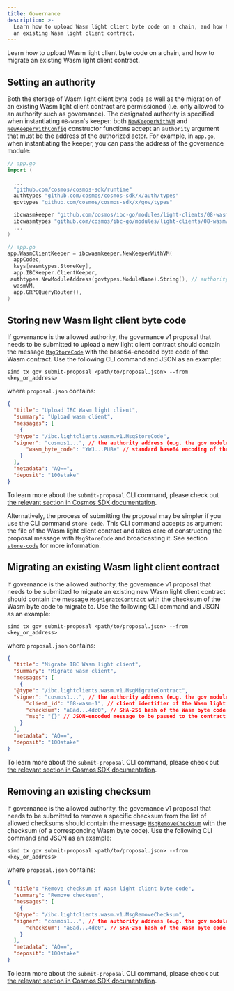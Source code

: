```yaml
---
title: Governance
description: >-
  Learn how to upload Wasm light client byte code on a chain, and how to migrate
  an existing Wasm light client contract.
---
```

Learn how to upload Wasm light client byte code on a chain, and how to migrate an existing Wasm light client contract.

## Setting an authority

Both the storage of Wasm light client byte code as well as the migration of an existing Wasm light client contract are permissioned (i.e. only allowed to an authority such as governance). The designated authority is specified when instantiating `08-wasm`'s keeper: both [`NewKeeperWithVM`](https://github.com/cosmos/ibc-go/blob/b306e7a706e1f84a5e11af0540987bd68de9bae5/modules/light-clients/08-wasm/keeper/keeper.go#L38-L46) and [`NewKeeperWithConfig`](https://github.com/cosmos/ibc-go/blob/b306e7a706e1f84a5e11af0540987bd68de9bae5/modules/light-clients/08-wasm/keeper/keeper.go#L82-L90) constructor functions accept an `authority` argument that must be the address of the authorized actor. For example, in `app.go`, when instantiating the keeper, you can pass the address of the governance module:

```go expandable
// app.go
import (
    
  ...
  "github.com/cosmos/cosmos-sdk/runtime"
  authtypes "github.com/cosmos/cosmos-sdk/x/auth/types"
  govtypes "github.com/cosmos/cosmos-sdk/x/gov/types"

  ibcwasmkeeper "github.com/cosmos/ibc-go/modules/light-clients/08-wasm/keeper"
  ibcwasmtypes "github.com/cosmos/ibc-go/modules/light-clients/08-wasm/types"
  ...
)

// app.go
app.WasmClientKeeper = ibcwasmkeeper.NewKeeperWithVM(
  appCodec,
  keys[wasmtypes.StoreKey],
  app.IBCKeeper.ClientKeeper,
 authtypes.NewModuleAddress(govtypes.ModuleName).String(), // authority
  wasmVM,
  app.GRPCQueryRouter(),
)
```

## Storing new Wasm light client byte code

If governance is the allowed authority, the governance v1 proposal that needs to be submitted to upload a new light client contract should contain the message [`MsgStoreCode`](https://github.com/cosmos/ibc-go/blob/b306e7a706e1f84a5e11af0540987bd68de9bae5/proto/ibc/lightclients/wasm/v1/tx.proto#L22-L30) with the base64-encoded byte code of the Wasm contract. Use the following CLI command and JSON as an example:

```shell
simd tx gov submit-proposal <path/to/proposal.json> --from <key_or_address>
```

where `proposal.json` contains:

```json expandable
{
  "title": "Upload IBC Wasm light client",
  "summary": "Upload wasm client",
  "messages": [
    {
  "@type": "/ibc.lightclients.wasm.v1.MsgStoreCode",
  "signer": "cosmos1...", // the authority address (e.g. the gov module account address)
      "wasm_byte_code": "YWJ...PUB+" // standard base64 encoding of the Wasm contract byte code
    }
  ],
  "metadata": "AQ==",
  "deposit": "100stake"
}
```

To learn more about the `submit-proposal` CLI command, please check out [the relevant section in Cosmos SDK documentation](https://docs.cosmos.network/main/modules/gov#submit-proposal).

Alternatively, the process of submitting the proposal may be simpler if you use the CLI command `store-code`. This CLI command accepts as argument the file of the Wasm light client contract and takes care of constructing the proposal message with `MsgStoreCode` and broadcasting it. See section [`store-code`](/docs/ibc/v7.8.x/08-client#store-code) for more information.

## Migrating an existing Wasm light client contract

If governance is the allowed authority, the governance v1 proposal that needs to be submitted to migrate an existing new Wasm light client contract should contain the message [`MsgMigrateContract`](https://github.com/cosmos/ibc-go/blob/b306e7a706e1f84a5e11af0540987bd68de9bae5/proto/ibc/lightclients/wasm/v1/tx.proto#L51-L63) with the checksum of the Wasm byte code to migrate to. Use the following CLI command and JSON as an example:

```shell
simd tx gov submit-proposal <path/to/proposal.json> --from <key_or_address>
```

where `proposal.json` contains:

```json expandable
{
  "title": "Migrate IBC Wasm light client",
  "summary": "Migrate wasm client",
  "messages": [
    {
  "@type": "/ibc.lightclients.wasm.v1.MsgMigrateContract",
  "signer": "cosmos1...", // the authority address (e.g. the gov module account address)
      "client_id": "08-wasm-1", // client identifier of the Wasm light client contract that will be migrated
      "checksum": "a8ad...4dc0", // SHA-256 hash of the Wasm byte code to migrate to, previously stored with MsgStoreCode
      "msg": "{}" // JSON-encoded message to be passed to the contract on migration
    }
  ],
  "metadata": "AQ==",
  "deposit": "100stake"
}
```

To learn more about the `submit-proposal` CLI command, please check out [the relevant section in Cosmos SDK documentation](https://docs.cosmos.network/main/modules/gov#submit-proposal).

## Removing an existing checksum

If governance is the allowed authority, the governance v1 proposal that needs to be submitted to remove a specific checksum from the list of allowed checksums should contain the message [`MsgRemoveChecksum`](https://github.com/cosmos/ibc-go/blob/b306e7a706e1f84a5e11af0540987bd68de9bae5/proto/ibc/lightclients/wasm/v1/tx.proto#L38-L46) with the checksum (of a corresponding Wasm byte code). Use the following CLI command and JSON as an example:

```shell
simd tx gov submit-proposal <path/to/proposal.json> --from <key_or_address>
```

where `proposal.json` contains:

```json expandable
{
  "title": "Remove checksum of Wasm light client byte code",
  "summary": "Remove checksum",
  "messages": [
    {
  "@type": "/ibc.lightclients.wasm.v1.MsgRemoveChecksum",
  "signer": "cosmos1...", // the authority address (e.g. the gov module account address)
      "checksum": "a8ad...4dc0", // SHA-256 hash of the Wasm byte code that should be removed from the list of allowed checksums
    }
  ],
  "metadata": "AQ==",
  "deposit": "100stake"
}
```

To learn more about the `submit-proposal` CLI command, please check out [the relevant section in Cosmos SDK documentation](https://docs.cosmos.network/main/modules/gov#submit-proposal).
